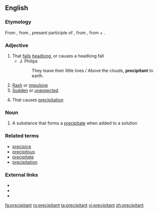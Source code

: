 ==English==

===Etymology===
From {{etyl|fro|en}} {{term|lang=fro|precipitant}}, from {{etyl|la|en}} {{term|lang=la|praecipitans}}, present participle of {{term|lang=la|praecipitare||to cast down headlong}}, from {{term|lang=la|praeceps||head foremost, headlong}}, from {{term|lang=la|prae||before}} + {{term|lang=la|caput||head}}.

===Adjective===
{{en-adj}}

# That [[fall]]s [[headlong]], or causes a headlong fall
#* J. Philips
#*: They leave their little lives / Above the clouds, '''precipitant''' to earth.
# [[rash|Rash]] or [[impulsive]]
# [[sudden|Sudden]] or [[unexpected]]
# {{context|chemistry}} That causes [[precipitation]]

===Noun===
{{en-noun}}

# A substance that forms a [[precipitate]] when added to a solution

===Related terms===
* [[precipice]]
* [[precipitous]]
* [[precipitate]]
* [[precipitation]]

===External links===
* {{R:Webster 1913}}
* {{R:Century 1911}}
* {{R:OneLook}}

[[fa:precipitant]]
[[ro:precipitant]]
[[ta:precipitant]]
[[vi:precipitant]]
[[zh:precipitant]]